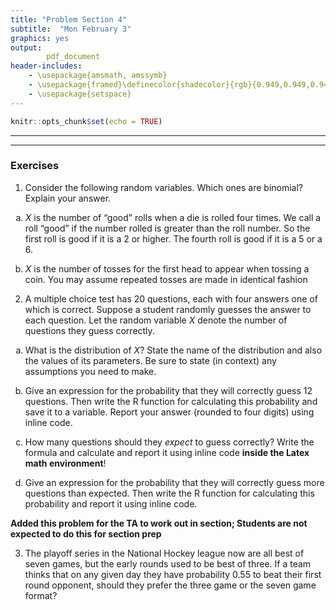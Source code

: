```yaml
---
title: "Problem Section 4"
subtitle:  "Mon February 3"
graphics: yes
output: 
        pdf_document
header-includes:
    - \usepackage{amsmath, amssymb}
    - \usepackage{framed}\definecolor{shadecolor}{rgb}{0.949,0.949,0.949}
    - \usepackage{setspace}
---
```

\onehalfspacing

```r
knitr::opts_chunk$set(echo = TRUE)

```

* * * 
\begin{shaded}

\textbf{Learning Outcomes}

The problems are designed to build conceptual understanding and problem-solving skills. The emphasis is on learning to find, evaluate and build confidence.
The specific tasks include: 

   - Identify whether the conditions for a binomial experiment are satisfied.
     
   - Calculate binomial probabilities
   
   - Calculate expected value
  
   - Back up and support work with relevant explanations


\end{shaded}


* * *

### Exercises 

1. Consider the following random variables. Which ones are binomial? Explain your answer.

a. $X$ is the number of "good" rolls when a die is rolled four times. We call a roll "good" if the number rolled is greater than the roll number. So the first roll is good if it is a 2 or higher. The fourth roll is good if it is a 5 or a 6. 

b. $X$ is the number of tosses for the first head to appear when tossing a coin. You may assume repeated tosses are made in identical fashion 

2. A multiple choice test has 20 questions, each with four answers one of which is correct. Suppose a student randomly guesses the answer to each question. Let the random variable $X$ denote the number of questions they guess correctly. 
  
a. What is the distribution of $X$? State the name of the distribution and also the values of its parameters. Be sure to state (in context) any assumptions you need to make.
  
b. Give an expression for the probability that they will correctly guess 12 questions. Then write the R function for calculating this probability and save it to a variable. Report your answer (rounded to four digits) using inline code.
  
c. How many questions should they *expect* to guess correctly? Write the formula and calculate and report it using inline code **inside the Latex math environment**!
  
d. Give an expression for the probability that they will correctly guess more questions than expected. Then write the R function for calculating this probability and report it using inline code. 


**Added this problem for the TA to work out in section; Students are not expected to do this for section prep**

3. The playoff series in the National Hockey league now are all best of seven games, but the early rounds used to be best of three. If a team thinks that on any given day they have probability 0.55 to beat their first round opponent, should they prefer the three game or the seven game format?


